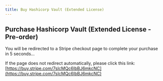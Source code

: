 ```yaml
---
title: Buy Hashicorp Vault (Extended License)
---
```



<Head>
  <meta httpEquiv="refresh" content="5; url='https://buy.stripe.com/7sIcMQc6lbBJ6mkcNC'" />
</Head>

## Purchase Hashicorp Vault (Extended License - Pre-order)

You will be redirected to a Stripe checkout page to complete your purchase in 5 seconds...

If the page does not redirect automatically, please click this link: [https://buy.stripe.com/7sIcMQc6lbBJ6mkcNC](https://buy.stripe.com/7sIcMQc6lbBJ6mkcNC)

